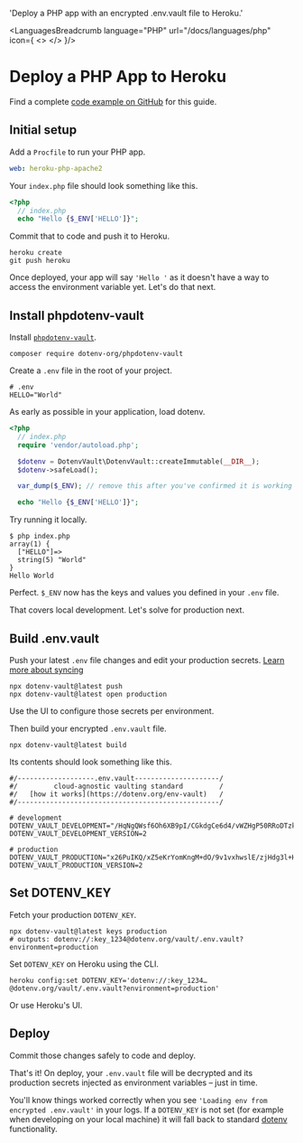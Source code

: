 

  'Deploy a PHP app with an encrypted .env.vault file to Heroku.'

<LanguagesBreadcrumb language="PHP" url="/docs/languages/php" icon={
  <>
    <PhpIcon className="h-10 w-10 text-[#777BB4]"/>
    <HerokuIcon className="h-9 w-9 text-[#430098]"/>
  </>
}/>
# Deploy a PHP App to Heroku
<GuideHeading lead={description} />

<Note>
  Find a complete <a href="https://github.com/dotenv-org/examples/tree/master/php/heroku">code example on GitHub</a> for this guide.
</Note>

## Initial setup

Add a `Procfile` to run your PHP app.

```yaml {{ title: 'Procfile' }}
web: heroku-php-apache2
```

Your `index.php` file should look something like this.

```php {{ title: 'index.php'}}
<?php
  // index.php
  echo "Hello {$_ENV['HELLO']}";
```

Commit that to code and push it to Heroku.

```shell
heroku create
git push heroku
```

Once deployed, your app will say `'Hello '` as it doesn't have a way to access the environment variable yet. Let's do that next.

## Install phpdotenv-vault

Install [`phpdotenv-vault`](https://github.com/dotenv-org/phpdotenv-vault).

```shell
composer require dotenv-org/phpdotenv-vault
```

Create a `.env` file in the root of your project.

```shell {{ title: '.env' }}
# .env
HELLO="World"
```

As early as possible in your application, load dotenv.

```php {{ title: 'index.php'}}
<?php
  // index.php
  require 'vendor/autoload.php';

  $dotenv = DotenvVault\DotenvVault::createImmutable(__DIR__);
  $dotenv->safeLoad();

  var_dump($_ENV); // remove this after you've confirmed it is working

  echo "Hello {$_ENV['HELLO']}";
```

Try running it locally.

```shell
$ php index.php
array(1) {
  ["HELLO"]=>
  string(5) "World"
}
Hello World
```

Perfect. `$_ENV` now has the keys and values you defined in your `.env` file.

That covers local development. Let's solve for production next.

## Build .env.vault

Push your latest `.env` file changes and edit your production secrets. [Learn more about syncing](/docs/tutorials/sync)

```shell
npx dotenv-vault@latest push
npx dotenv-vault@latest open production
```

Use the UI to configure those secrets per environment.

<ScreenshotBrowser url="/assets/img/docs/edit-production-value.gif" www="www.dotenv.org" />

Then build your encrypted `.env.vault` file.

```shell
npx dotenv-vault@latest build
```

Its contents should look something like this.

```shell {{ title: '.env.vault' }}
#/-------------------.env.vault---------------------/
#/         cloud-agnostic vaulting standard         /
#/   [how it works](https://dotenv.org/env-vault)   /
#/--------------------------------------------------/

# development
DOTENV_VAULT_DEVELOPMENT="/HqNgQWsf6Oh6XB9pI/CGkdgCe6d4/vWZHgP50RRoDTzkzPQk/xOaQs="
DOTENV_VAULT_DEVELOPMENT_VERSION=2

# production
DOTENV_VAULT_PRODUCTION="x26PuIKQ/xZ5eKrYomKngM+dO/9v1vxhwslE/zjHdg3l+H6q6PheB5GVDVIbZg=="
DOTENV_VAULT_PRODUCTION_VERSION=2
```

## Set DOTENV_KEY

Fetch your production `DOTENV_KEY`.

```shell
npx dotenv-vault@latest keys production
# outputs: dotenv://:key_1234@dotenv.org/vault/.env.vault?environment=production
```

Set `DOTENV_KEY` on Heroku using the CLI.

```shell
heroku config:set DOTENV_KEY='dotenv://:key_1234…@dotenv.org/vault/.env.vault?environment=production'
```

Or use Heroku's UI.

<ScreenshotBrowser url="/assets/img/docs/heroku-config-vars.png" www="www.heroku.com" />

## Deploy

Commit those changes safely to code and deploy.

That's it! On deploy, your `.env.vault` file will be decrypted and its production secrets injected as environment variables – just in time.

<ScreenshotBrowser url="/assets/img/docs/hello-production.png" />

You'll know things worked correctly when you see `'Loading env from encrypted .env.vault'` in your logs. If a `DOTENV_KEY` is not set (for example when developing on your local machine) it will fall back to standard [dotenv](https://github.com/vlucas/phpdotenv) functionality.

<ScreenshotBrowser url="/assets/img/docs/heroku-logs-vault.png" www="heroku logs --tail" />

<WellDone/>
